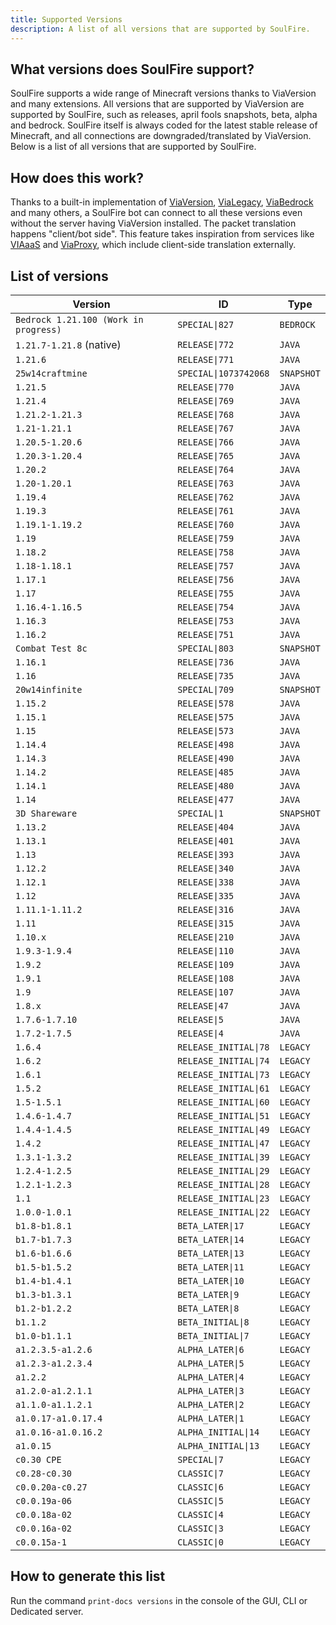 ```yaml
---
title: Supported Versions
description: A list of all versions that are supported by SoulFire.
---
```


## What versions does SoulFire support?

SoulFire supports a wide range of Minecraft versions thanks to ViaVersion and many extensions.
All versions that are supported by ViaVersion are supported by SoulFire, such
as releases, april fools snapshots, beta, alpha and bedrock.
SoulFire itself is always coded for the latest stable release of Minecraft, and all connections are
downgraded/translated by ViaVersion.
Below is a list of all versions that are supported by SoulFire.

## How does this work?

Thanks to a built-in implementation of [ViaVersion](https://github.com/ViaVersion/ViaVersion),
[ViaLegacy](https://github.com/RaphiMC/ViaLegacy), [ViaBedrock](https://github.com/RaphiMC/ViaBedrock) and many others,
a SoulFire bot can connect to all these versions even without the server having ViaVersion installed.
The packet translation happens "client/bot side".
This feature takes inspiration from services like [VIAaaS](https://github.com/ViaVersion/VIAaaS)
and [ViaProxy](https://github.com/RaphiMC/ViaProxy),
which include client-side translation externally.

## List of versions

| Version                               | ID                    | Type       |
|---------------------------------------|-----------------------|------------|
| `Bedrock 1.21.100 (Work in progress)` | `SPECIAL\|827`        | `BEDROCK`  |
| `1.21.7-1.21.8` (native)              | `RELEASE\|772`        | `JAVA`     |
| `1.21.6`                              | `RELEASE\|771`        | `JAVA`     |
| `25w14craftmine`                      | `SPECIAL\|1073742068` | `SNAPSHOT` |
| `1.21.5`                              | `RELEASE\|770`        | `JAVA`     |
| `1.21.4`                              | `RELEASE\|769`        | `JAVA`     |
| `1.21.2-1.21.3`                       | `RELEASE\|768`        | `JAVA`     |
| `1.21-1.21.1`                         | `RELEASE\|767`        | `JAVA`     |
| `1.20.5-1.20.6`                       | `RELEASE\|766`        | `JAVA`     |
| `1.20.3-1.20.4`                       | `RELEASE\|765`        | `JAVA`     |
| `1.20.2`                              | `RELEASE\|764`        | `JAVA`     |
| `1.20-1.20.1`                         | `RELEASE\|763`        | `JAVA`     |
| `1.19.4`                              | `RELEASE\|762`        | `JAVA`     |
| `1.19.3`                              | `RELEASE\|761`        | `JAVA`     |
| `1.19.1-1.19.2`                       | `RELEASE\|760`        | `JAVA`     |
| `1.19`                                | `RELEASE\|759`        | `JAVA`     |
| `1.18.2`                              | `RELEASE\|758`        | `JAVA`     |
| `1.18-1.18.1`                         | `RELEASE\|757`        | `JAVA`     |
| `1.17.1`                              | `RELEASE\|756`        | `JAVA`     |
| `1.17`                                | `RELEASE\|755`        | `JAVA`     |
| `1.16.4-1.16.5`                       | `RELEASE\|754`        | `JAVA`     |
| `1.16.3`                              | `RELEASE\|753`        | `JAVA`     |
| `1.16.2`                              | `RELEASE\|751`        | `JAVA`     |
| `Combat Test 8c`                      | `SPECIAL\|803`        | `SNAPSHOT` |
| `1.16.1`                              | `RELEASE\|736`        | `JAVA`     |
| `1.16`                                | `RELEASE\|735`        | `JAVA`     |
| `20w14infinite`                       | `SPECIAL\|709`        | `SNAPSHOT` |
| `1.15.2`                              | `RELEASE\|578`        | `JAVA`     |
| `1.15.1`                              | `RELEASE\|575`        | `JAVA`     |
| `1.15`                                | `RELEASE\|573`        | `JAVA`     |
| `1.14.4`                              | `RELEASE\|498`        | `JAVA`     |
| `1.14.3`                              | `RELEASE\|490`        | `JAVA`     |
| `1.14.2`                              | `RELEASE\|485`        | `JAVA`     |
| `1.14.1`                              | `RELEASE\|480`        | `JAVA`     |
| `1.14`                                | `RELEASE\|477`        | `JAVA`     |
| `3D Shareware`                        | `SPECIAL\|1`          | `SNAPSHOT` |
| `1.13.2`                              | `RELEASE\|404`        | `JAVA`     |
| `1.13.1`                              | `RELEASE\|401`        | `JAVA`     |
| `1.13`                                | `RELEASE\|393`        | `JAVA`     |
| `1.12.2`                              | `RELEASE\|340`        | `JAVA`     |
| `1.12.1`                              | `RELEASE\|338`        | `JAVA`     |
| `1.12`                                | `RELEASE\|335`        | `JAVA`     |
| `1.11.1-1.11.2`                       | `RELEASE\|316`        | `JAVA`     |
| `1.11`                                | `RELEASE\|315`        | `JAVA`     |
| `1.10.x`                              | `RELEASE\|210`        | `JAVA`     |
| `1.9.3-1.9.4`                         | `RELEASE\|110`        | `JAVA`     |
| `1.9.2`                               | `RELEASE\|109`        | `JAVA`     |
| `1.9.1`                               | `RELEASE\|108`        | `JAVA`     |
| `1.9`                                 | `RELEASE\|107`        | `JAVA`     |
| `1.8.x`                               | `RELEASE\|47`         | `JAVA`     |
| `1.7.6-1.7.10`                        | `RELEASE\|5`          | `JAVA`     |
| `1.7.2-1.7.5`                         | `RELEASE\|4`          | `JAVA`     |
| `1.6.4`                               | `RELEASE_INITIAL\|78` | `LEGACY`   |
| `1.6.2`                               | `RELEASE_INITIAL\|74` | `LEGACY`   |
| `1.6.1`                               | `RELEASE_INITIAL\|73` | `LEGACY`   |
| `1.5.2`                               | `RELEASE_INITIAL\|61` | `LEGACY`   |
| `1.5-1.5.1`                           | `RELEASE_INITIAL\|60` | `LEGACY`   |
| `1.4.6-1.4.7`                         | `RELEASE_INITIAL\|51` | `LEGACY`   |
| `1.4.4-1.4.5`                         | `RELEASE_INITIAL\|49` | `LEGACY`   |
| `1.4.2`                               | `RELEASE_INITIAL\|47` | `LEGACY`   |
| `1.3.1-1.3.2`                         | `RELEASE_INITIAL\|39` | `LEGACY`   |
| `1.2.4-1.2.5`                         | `RELEASE_INITIAL\|29` | `LEGACY`   |
| `1.2.1-1.2.3`                         | `RELEASE_INITIAL\|28` | `LEGACY`   |
| `1.1`                                 | `RELEASE_INITIAL\|23` | `LEGACY`   |
| `1.0.0-1.0.1`                         | `RELEASE_INITIAL\|22` | `LEGACY`   |
| `b1.8-b1.8.1`                         | `BETA_LATER\|17`      | `LEGACY`   |
| `b1.7-b1.7.3`                         | `BETA_LATER\|14`      | `LEGACY`   |
| `b1.6-b1.6.6`                         | `BETA_LATER\|13`      | `LEGACY`   |
| `b1.5-b1.5.2`                         | `BETA_LATER\|11`      | `LEGACY`   |
| `b1.4-b1.4.1`                         | `BETA_LATER\|10`      | `LEGACY`   |
| `b1.3-b1.3.1`                         | `BETA_LATER\|9`       | `LEGACY`   |
| `b1.2-b1.2.2`                         | `BETA_LATER\|8`       | `LEGACY`   |
| `b1.1.2`                              | `BETA_INITIAL\|8`     | `LEGACY`   |
| `b1.0-b1.1.1`                         | `BETA_INITIAL\|7`     | `LEGACY`   |
| `a1.2.3.5-a1.2.6`                     | `ALPHA_LATER\|6`      | `LEGACY`   |
| `a1.2.3-a1.2.3.4`                     | `ALPHA_LATER\|5`      | `LEGACY`   |
| `a1.2.2`                              | `ALPHA_LATER\|4`      | `LEGACY`   |
| `a1.2.0-a1.2.1.1`                     | `ALPHA_LATER\|3`      | `LEGACY`   |
| `a1.1.0-a1.1.2.1`                     | `ALPHA_LATER\|2`      | `LEGACY`   |
| `a1.0.17-a1.0.17.4`                   | `ALPHA_LATER\|1`      | `LEGACY`   |
| `a1.0.16-a1.0.16.2`                   | `ALPHA_INITIAL\|14`   | `LEGACY`   |
| `a1.0.15`                             | `ALPHA_INITIAL\|13`   | `LEGACY`   |
| `c0.30 CPE`                           | `SPECIAL\|7`          | `LEGACY`   |
| `c0.28-c0.30`                         | `CLASSIC\|7`          | `LEGACY`   |
| `c0.0.20a-c0.27`                      | `CLASSIC\|6`          | `LEGACY`   |
| `c0.0.19a-06`                         | `CLASSIC\|5`          | `LEGACY`   |
| `c0.0.18a-02`                         | `CLASSIC\|4`          | `LEGACY`   |
| `c0.0.16a-02`                         | `CLASSIC\|3`          | `LEGACY`   |
| `c0.0.15a-1`                          | `CLASSIC\|0`          | `LEGACY`   |

## How to generate this list

Run the command `print-docs versions` in the console of the GUI, CLI or Dedicated server.
